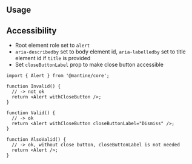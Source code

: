 

## Usage

<Demo data={AlertDemos.configurator} />

<StylesApiSelectors component="Alert" />

<Demo data={AlertDemos.stylesApi} />

## Accessibility

- Root element role set to `alert`
- `aria-describedby` set to body element id, `aria-labelledby` set to title element id if `title` is provided
- Set `closeButtonLabel` prop to make close button accessible

```tsx
import { Alert } from '@mantine/core';

function Invalid() {
  // -> not ok
  return <Alert withCloseButton />;
}

function Valid() {
  // -> ok
  return <Alert withCloseButton closeButtonLabel="Dismiss" />;
}

function AlsoValid() {
  // -> ok, without close button, closeButtonLabel is not needed
  return <Alert />;
}
```
